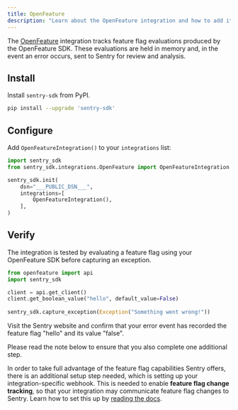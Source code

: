 ```yaml
---
title: OpenFeature
description: "Learn about the OpenFeature integration and how to add it to your integrations list."
---
```


The [OpenFeature](https://openfeature.dev/) integration tracks feature flag evaluations produced by the OpenFeature SDK. These evaluations are held in memory and, in the event an error occurs, sent to Sentry for review and analysis.

## Install

Install `sentry-sdk` from PyPI.

```bash
pip install --upgrade 'sentry-sdk'
```

## Configure

Add `OpenFeatureIntegration()` to your `integrations` list:

```python
import sentry_sdk
from sentry_sdk.integrations.OpenFeature import OpenFeatureIntegration

sentry_sdk.init(
    dsn="___PUBLIC_DSN___",
    integrations=[
        OpenFeatureIntegration(),
    ],
)
```

## Verify

The integration is tested by evaluating a feature flag using your OpenFeature SDK before capturing an exception.

```python
from openfeature import api
import sentry_sdk

client = api.get_client()
client.get_boolean_value("hello", default_value=False)
    
sentry_sdk.capture_exception(Exception("Something went wrong!"))
```

Visit the Sentry website and confirm that your error event has recorded the feature flag "hello" and its value "false".

Please read the note below to ensure that you also complete one additional step.

<Alert level="warning" title="Note">

In order to take full advantage of the feature flag capabilities Sentry offers, there is an additional setup step needed, which is setting up your integration-specific webhook. This is needed to enable **feature flag change tracking**, so that your integration may communicate feature flag changes to Sentry. Learn how to set this up by [reading the docs](/product/explore/feature-flags/#set-up-your-integration-specific-webhook). 

</Alert>